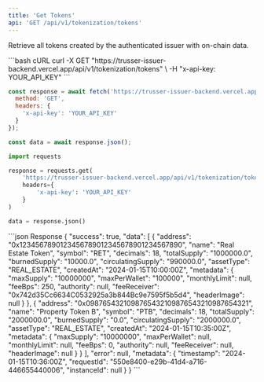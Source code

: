 ```yaml
---
title: 'Get Tokens'
api: 'GET /api/v1/tokenization/tokens'
---
```


Retrieve all tokens created by the authenticated issuer with on-chain data.

<RequestExample>
```bash cURL
curl -X GET "https://trusser-issuer-backend.vercel.app/api/v1/tokenization/tokens" \
  -H "x-api-key: YOUR_API_KEY"
```

```javascript JavaScript
const response = await fetch('https://trusser-issuer-backend.vercel.app/api/v1/tokenization/tokens', {
  method: 'GET',
  headers: {
    'x-api-key': 'YOUR_API_KEY'
  }
});

const data = await response.json();
```

```python Python
import requests

response = requests.get(
    'https://trusser-issuer-backend.vercel.app/api/v1/tokenization/tokens',
    headers={
        'x-api-key': 'YOUR_API_KEY'
    }
)

data = response.json()
```
</RequestExample>

<ResponseExample>
```json Response
{
  "success": true,
  "data": [
    {
      "address": "0x1234567890123456789012345678901234567890",
      "name": "Real Estate Token",
      "symbol": "RET",
      "decimals": 18,
      "totalSupply": "1000000.0",
      "burnedSupply": "10000.0",
      "circulatingSupply": "990000.0",
      "assetType": "REAL_ESTATE",
      "createdAt": "2024-01-15T10:00:00Z",
      "metadata": {
        "maxSupply": "10000000",
        "maxPerWallet": "100000",
        "monthlyLimit": null,
        "feeBps": 250,
        "authority": null,
        "feeReceiver": "0x742d35Cc6634C0532925a3b844Bc9e7595f5b5d4",
        "headerImage": null
      }
    },
    {
      "address": "0x0987654321098765432109876543210987654321",
      "name": "Property Token B",
      "symbol": "PTB",
      "decimals": 18,
      "totalSupply": "2000000.0",
      "burnedSupply": "0.0",
      "circulatingSupply": "2000000.0",
      "assetType": "REAL_ESTATE",
      "createdAt": "2024-01-15T10:35:00Z",
      "metadata": {
        "maxSupply": "10000000",
        "maxPerWallet": null,
        "monthlyLimit": null,
        "feeBps": 0,
        "authority": null,
        "feeReceiver": null,
        "headerImage": null
      }
    }
  ],
  "error": null,
  "metadata": {
    "timestamp": "2024-01-15T10:36:00Z",
    "requestId": "550e8400-e29b-41d4-a716-446655440006",
    "instanceId": null
  }
}
```
</ResponseExample>